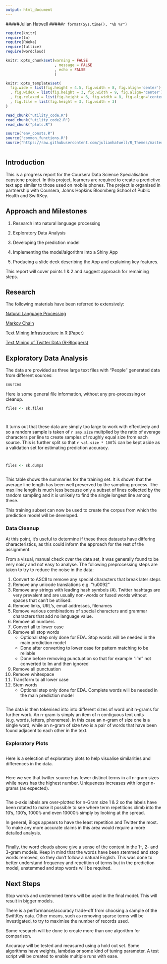 ```yaml
---
output: html_document
---
```


#####Julian Hatwell
#####`r format(Sys.time(), "%b %Y")`

```r
require(knitr)
require(tm)
require(RWeka)
require(lattice)
require(wordcloud)

knitr::opts_chunk$set(warning = FALSE
                      , message = FALSE
                      , echo = FALSE
                      )

knitr::opts_template$set(
  fig.wide = list(fig.height = 4.5, fig.width = 8, fig.align='center')
  , fig.wideX = list(fig.height = 3, fig.width = 9, fig.align='center')
  , fig.relaxed = list(fig.height = 6, fig.width = 8, fig.align='center')
  , fig.tile = list(fig.height = 3, fig.width = 3)
)
```

```r
read_chunk("utility_code.R")
read_chunk("utility_code2.R")
read_chunk("plots.R")
```

```r
source("env_consts.R")
source("common_functions.R")
source("https://raw.githubusercontent.com/julianhatwell/R_Themes/master/simpleTheme.R")
```

```r
```

## Introduction

This is a progress report for the Coursera Data Science Specialisation capstone project. In this project, learners are required to create a predictive text app similar to those used on mobile phones. The project is organised in partnership with Coursera, Johns Hopkins Bloomberg School of Public Health and SwiftKey.

## Approach and Milestones

1. Research into natural language processing

2. Exploratory Data Analysis

3. Developing the prediction model

4. Implementing the model/algorithm into a Shiny App

5. Producing a slide deck describing the App and explaining key features.

This report will cover points 1 & 2 and suggest approach for remaining steps.

## Research

The following materials have been referred to extensively:

[Natural Language Processing](https://en.wikipedia.org/wiki/Natural_language_processing)

[Markov Chain](https://en.wikipedia.org/wiki/Markov_chain)

[Text Mining Infrastructure in R (Paper)](https://www.jstatsoft.org/index.php/jss/article/view/v025i05/v25i05.pdf)

[Text Mining of Twitter Data (R-Bloggers)](http://www.rdatamining.com/examples/text-mining)

## Exploratory Data Analysis

The data are provided as three large text files with "People" generated data from different sources:

```r
sources
```

Here is some general file information, without any pre-processing or cleanup.

```r
files <- sk.files
```


```r
```

```r
```

It turns out that these data are simply too large to work with effectively and so a random sample is taken of `r smp.size` multplied by the ratio of average characters per line to create samples of roughly equal size from each source. This is further split so that `r val.size * 100`% can be kept aside as a validation set for estimating prediction accuracy.

```r
```

```r
```

```r
files <- sk.dumps
```

```r
```

This table shows the summaries for the training set. It is shown that the average line length has been well preserved by the sampling process. The max line length is much less because only a subset of lines collected by the random sampling and it is unlikely to find the single longest line among these.

This training subset can now be used to create the corpus from which the prediction model will be developed.

### Data Cleanup

At this point, it's useful to determine if these three datasets have differing characteristics, as this could inform the approach for the rest of the assignment.

From a visual, manual check over the data set, it was generally found to be very noisy and not easy to analyse. The following preprocessing steps are taken to try to reduce the noise in the data:

1. Convert to ASCII to remove any special characters that break later steps
2. Remove any unicode translations e.g. "\\u0092"
3. Remove any strings with leading hash symbols (#). Twitter hashtags are very prevalent and are usually non-words or fused words without spaces that can't be utilised.
4. Remove links, URL's, email addresses, filenames
5. Remove various combinations of special characters and grammar characters that add no language value.
6. Remove all numbers
7. Convert all to lower case
8. Remove all stop words
    + Optional step only done for EDA. Stop words will be needed in the main prediction model
    + Done after converting to lower case for pattern matching to be reliable
    + Done before removing punctuation so that for example "I'm" not converted to Im and then ignored
9. Remove all punctuation
10. Remove whitespace
11. Transform to all lower case
12. Stem words
    + Optional step only done for EDA. Complete words will be needed in the main prediction model

```r
```

The data is then tokenised into into different sizes of word unit n-grams for further work. An n-gram is simply an item of n contiguous text units (e.g. words, letters, phonemes). In this case an n-gram of size one is a single word, while an n-gram of size two is a pair of words that have been found adjacent to each other in the text. 

### Exploratory Plots

```r
```

Here is a selection of exploratory plots to help visualise similarities and differences in the data.

```r
```

Here we see that twitter source has fewer distinct terms in all n-gram sizes while news has the highest number. Uniqueness increases with longer n-grams (as expected).

```r
```

The x-axis labels are over-plotted for n-Gram size 1 & 2 so the labels have been rotated to make it possible to see where term repetitions climb into the 10's, 100's, 1000's and even 10000's simply by looking at the spread.

In general, Blogs appears to have the least repetition and Twitter the most. To make any more accurate claims in this area would require a more detailed analysis.

```r
```

Finally, the word clouds above give a sense of the content in the 1-, 2- and 3-gram models. Keep in mind that the words have been stemmed and stop words removed, so they don't follow a natural English. This was done to better understand frequency and repetition of terms but in the prediction model, unstemmed and stop words will be required.

## Next Steps

Stop words and unstemmed terms will be used in the final model. This will result in bigger models.

There is a performance/accuracy trade-off from choosing a sample of the SwiftKey data. Other means, such as removing sparse terms will be investigated, to try to maximise the number of records used.

Some research will be done to create more than one algorithm for comparison. 

Accuracy will be tested and measured using a hold out set. Some algorithms have weights, lambdas or some kind of tuning parameter. A test script will be created to enable multiple runs with ease.